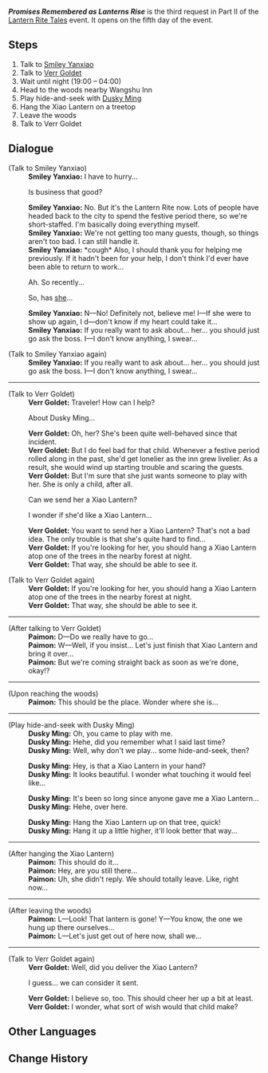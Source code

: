 {{Quest Infobox
|id            = 71824
|image         = 
|type          = World
|event_name    = Lantern Rite Tales
|summary       = 
|requirement   = Complete [[Wangshu Once Again]]
|startLocation = [[Wangshu Inn]]
|prev          = 
|next          = 
|exp           = 
|mora          = 20,000
|primogems     = 30
|other         = {{Card|Festive Fever (Lantern Rite)|100}}
|characters    = Dusky Ming; Paimon; Smiley Yanxiao; Traveler; Verr Goldet
|region        = Liyue
|area          = Bishui Plain
|subarea       = Wangshu Inn
}}
'''''Promises Remembered as Lanterns Rise''''' is the third request in Part II of the [[Lantern Rite Tales]] event. It opens on the fifth day of the event.

==Steps==
# Talk to [[Smiley Yanxiao]]
# Talk to [[Verr Goldet]]
# Wait until night (19:00 – 04:00)
# Head to the woods nearby Wangshu Inn
# Play hide-and-seek with [[Dusky Ming]]
# Hang the Xiao Lantern on a treetop
# Leave the woods
# Talk to Verr Goldet

==Dialogue==
{{Quest Description|[[Wangshu Inn]]'s chef, [[Smiley Yanxiao]], seems to have a lot on his plate right now...}}
{{Dialogue start}}
;(Talk to Smiley Yanxiao)
:'''Smiley Yanxiao:''' I have to hurry...
:{{DIcon}} Is business that good?
:'''Smiley Yanxiao:''' No. But it's the Lantern Rite now. Lots of people have headed back to the city to spend the festive period there, so we're short-staffed. I'm basically doing everything myself.
:'''Smiley Yanxiao:''' We're not getting too many guests, though, so things aren't too bad. I can still handle it.
:'''Smiley Yanxiao:''' *cough* Also, I should thank you for helping me previously. If it hadn't been for your help, I don't think I'd ever have been able to return to work...
:{{DIcon}} Ah. So recently...
:{{DIcon}} So, has [[Dusky Ming|she]]...
:'''Smiley Yanxiao:''' N&mdash;No! Definitely not, believe me! I&mdash;If she were to show up again, I d&mdash;don't know if my heart could take it...
:'''Smiley Yanxiao:''' If you really want to ask about... her... you should just go ask the boss. I&mdash;I don't know anything, I swear...

;(Talk to Smiley Yanxiao again)
:'''Smiley Yanxiao:''' If you really want to ask about... her... you should just go ask the boss. I&mdash;I don't know anything, I swear...
----
;(Talk to Verr Goldet)
:'''Verr Goldet:''' Traveler! How can I help?
:{{DIcon}} About Dusky Ming...
:'''Verr Goldet:''' Oh, her? She's been quite well-behaved since that incident.
:'''Verr Goldet:''' But I do feel bad for that child. Whenever a festive period rolled along in the past, she'd get lonelier as the inn grew livelier. As a result, she would wind up starting trouble and scaring the guests.
:'''Verr Goldet:''' But I'm sure that she just wants someone to play with her. She is only a child, after all.
:{{DIcon}} Can we send her a Xiao Lantern?
:{{DIcon}} I wonder if she'd like a Xiao Lantern...
:'''Verr Goldet:''' You want to send her a Xiao Lantern? That's not a bad idea. The only trouble is that she's quite hard to find...
:'''Verr Goldet:''' If you're looking for her, you should hang a Xiao Lantern atop one of the trees in the nearby forest at night.
:'''Verr Goldet:''' That way, she should be able to see it.

;(Talk to Verr Goldet again)
:'''Verr Goldet:''' If you're looking for her, you should hang a Xiao Lantern atop one of the trees in the nearby forest at night.
:'''Verr Goldet:''' That way, she should be able to see it.
----
;(After talking to Verr Goldet)
:'''Paimon:''' D&mdash;Do we really have to go...
:'''Paimon:''' W&mdash;Well, if you insist... Let's just finish that Xiao Lantern and bring it over...
:'''Paimon:''' But we're coming straight back as soon as we're done, okay!?
----
;(Upon reaching the woods)
:'''Paimon:''' This should be the place. Wonder where she is...
----
;(Play hide-and-seek with Dusky Ming)
:'''Dusky Ming:''' Oh, you came to play with me.
:'''Dusky Ming:''' Hehe, did you remember what I said last time?
:'''Dusky Ming:''' Well, why don't we play... some hide-and-seek, then?

:'''Dusky Ming:''' Hey, is that a Xiao Lantern in your hand?
:'''Dusky Ming:''' It looks beautiful. I wonder what touching it would feel like...

:'''Dusky Ming:''' It's been so long since anyone gave me a Xiao Lantern...
:'''Dusky Ming:''' Hehe, over here.

:'''Dusky Ming:''' Hang the Xiao Lantern up on that tree, quick!
:'''Dusky Ming:''' Hang it up a little higher, it'll look better that way...
----
;(After hanging the Xiao Lantern)
:'''Paimon:''' This should do it...
:'''Paimon:''' Hey, are you still there...
:'''Paimon:''' Uh, she didn't reply. We should totally leave. Like, right now...
----
;(After leaving the woods)
:'''Paimon:''' L&mdash;Look! That lantern is gone! Y&mdash;You know, the one we hung up there ourselves...
:'''Paimon:''' L&mdash;Let's just get out of here now, shall we...
----
;(Talk to Verr Goldet again)
:'''Verr Goldet:''' Well, did you deliver the Xiao Lantern?
:{{DIcon}} I guess... we can consider it sent.
:'''Verr Goldet:''' I believe so, too. This should cheer her up a bit at least.
:'''Verr Goldet:''' I wonder, what sort of wish would that child make?
{{Dialogue end}}

==Other Languages==
{{Other Languages
|en      = Promises Remembered as Lanterns Rise
|zhs     = 佳节赴旧约…？
|zhs_rm  = Jiājié Fù Jiùyuē...?
|zht     = 佳節赴舊約…？
|zht_rm  = Jiājié Fù Jiùyuē...?
|zh_tl   = Keeping Old Appointments on Festive Days...?
|ja      = 佳節は古き約に赴く…？
|ja_rm   = Kasetsu wa Furuki Yaku ni Omomuku…?
|ja_tl   = Keeping Old Appointments on Festive Days...?
|ko      = {{tt|명절|名節}}에 {{tt|약속|約束}}을…?
|ko_rm   = Myeongjeor-e Yaksog-eul...?
|ko_tl   = On Festive Days, Promises Are...?
|es      = Una antigua promesa en tiempos festivos
|es_tl   = An Ancient Promise in Festive Times
|fr      = Une ancienne promesse
|fr_tl   = An Ancient Promise
|ru      = Праздничные обещания
|ru_tl   = Festive Promises
|th      = สัญญาแห่งวันวานกับเทศกาลที่มาถึง
|th_rm   = Sanya haeng wan wan kap thetkan thima thueng
|th_tl   = 
|vi      = Lời hẹn cũ trong dịp Tết...?
|vi_tl   = 
|de      = Aufsteigende Laternen erinnern an Versprechen
|de_tl   = Rising Lanterns Remind of Promises
|id      = Janji yang Diingat saat Lentera Terbang
|id_tl   = Promises that Remembered as Lanterns Fly
|pt      = Promessas Lembradas Enquanto as Lanternas Sobem
|pt_tl   = 
}}

==Change History==
{{Change History|1.3}}